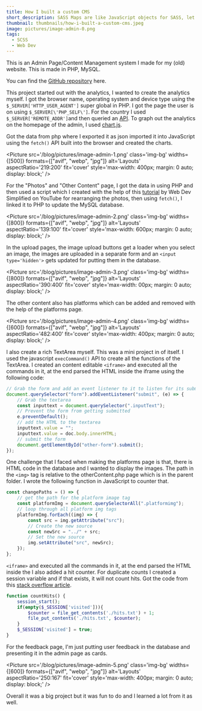 ```yaml
---
title: How I built a custom CMS
short_description: SASS Maps are like JavaScript objects for SASS, let's see how to craete color themes with them.
thumbnail: thumbnails/how-i-built-a-custom-cms.jpeg
image: pictures/image-admin-0.png
tags:
  - SCSS
  - Web Dev
---
```




This is an Admin Page/Content Management system I made for my (old) website. This is made in PHP, MySQL.

You can find the [GitHub repository](https://github.com/VirajS00/WebAdmin) here.

This project started out with the analytics, I wanted to create the analytics myself. I got the browser name, operating system and device type using the `$_SERVER['HTTP_USER_AGENT']` super global in PHP.
I got the page the user is on using `$_SERVER[\'PHP_SELF\']`. For the country I used `$_SERVER['REMOTE_ADDR']`and then queried an [API](https://www.geoplugin.com/).
To graph out the analytics on the homepage of the admin, I used [chart.js](https://www.chartjs.org/).

Got the data from php where I exported it as json imported it into JavaScript using the `fetch()` API built into the browser and created the charts.

<Picture
	src='/blog/pictures/image-admin-1.png'
	class='img-bg'
	widths={[500]}
	formats={["avif", "webp", "jpg"]}
	alt='Layouts'
	aspectRatio='219:200'
	fit='cover'
	style='max-width: 400px; margin: 0 auto; display: block;'
/>

For the "Photos" and "Other Content" page, I got the data in using PHP and then used a script which I created with the help of this [tutorial](https://www.youtube.com/watch?v=jfYWwQrtzzY) by Web Dev Simplified on YouTube for rearranging the photos,
then using `fetch()`, I linked it to PHP to update the MySQL database.

<Picture
	src='/blog/pictures/image-admin-2.png'
	class='img-bg'
	widths={[800]}
	formats={["avif", "webp", "jpg"]}
	alt='Layouts'
	aspectRatio='139:100'
	fit='cover'
	style='max-width: 600px; margin: 0 auto; display: block;'
/>

In the upload pages, the image upload buttons get a loader when you select an image, the images are uploaded in a separate form and an `<input type='hidden'>` gets updated for putting them in the database.

<Picture
	src='/blog/pictures/image-admin-3.png'
	class='img-bg'
	widths={[800]}
	formats={["avif", "webp", "jpg"]}
	alt='Layouts'
	aspectRatio='390:400'
	fit='cover'
	style='max-width: 00px; margin: 0 auto; display: block;'
/>

The other content also has platforms which can be added and removed with the help of the platforms page.

<Picture
	src='/blog/pictures/image-admin-4.png'
	class='img-bg'
	widths={[600]}
	formats={["avif", "webp", "jpg"]}
	alt='Layouts'
	aspectRatio='482:400'
	fit='cover'
	style='max-width: 400px; margin: 0 auto; display: block;'
/>

I also create a rich TextArea myself. This was a mini project in of itself. I used the javascript `execCommand()` API to create all the functions of the TextArea. I created an content editable `<iframe>` and executed all the commands in it, at the end parsed the HTML inside the iframe using the following code:

```js
// Grab the form and add an event listener to it to listen for its submission
document.querySelector("form").addEventListener("submit", (e) => {
	// Grab the textarea
	const inputtext = document.querySelector(".inputText");
	// Prevent the form from getting submitted
	e.preventDefault();
	// add the HTML to the textarea
	inputtext.value = "";
	inputtext.value = doc.body.innerHTML;
	// submit the form
	document.getElementById("other-form").submit();
});
```

One challenge that I faced when making the platforms page is that, there is HTML code in the database and I wanted to display the images. The path in the `<img>` tag is relative to the otherContent.php page which is in the parent folder. I wrote the following function in JavaScript to counter that.

```js
const changePaths = () => {
	// get the path for the platform image tag
	const platformImg = document.querySelectorAll(".platformimg");
	// loop through all platform img tags
	platformImg.forEach((img) => {
		const src = img.getAttribute("src");
		// Create the new source
		const newSrc = "../" + src;
		// Set the new source
		img.setAttribute("src", newSrc);
	});
};
```

`<iframe>` and executed all the commands in it, at the end parsed the HTML inside the I also added a hit counter. For duplicate counts I created a session variable and if that exists, it will not count hits. Got the code from this [stack overflow article](https://stackoverflow.com/questions/18959592/php-only-hit-counter).

```php
function countHits() {
    session_start();
    if(empty($_SESSION['visited'])){
        $counter = file_get_contents('./hits.txt') + 1;
        file_put_contents('./hits.txt', $counter);
    }
    $_SESSION['visited'] = true;
}
```

For the feedback page, I'm just putting user feedback in the database and presenting it in the admin page as cards.

<Picture
	src='/blog/pictures/image-admin-5.png'
	class='img-bg'
	widths={[600]}
	formats={["avif", "webp", "jpg"]}
	alt='Layouts'
	aspectRatio='250:167'
	fit='cover'
	style='max-width: 400px; margin: 0 auto; display: block;'
/>

Overall it was a big project but it was fun to do and I learned a lot from it as well.
